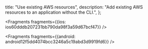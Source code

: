   title: "Use existing AWS resources",
  description: "Add existing AWS resources to an application without the CLI.",
};






<Fragments fragments={{ios: ios60dddb207231bb790da98f3a59d67bcf47}} />



<Fragments fragments={{android: android12f5dd4074bcc3246a5c19abd3d9919fd6}} />

